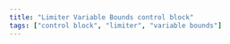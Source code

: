 ```yaml
---
title: "Limiter Variable Bounds control block"
tags: ["control block", "limiter", "variable bounds"]
--- 
```

